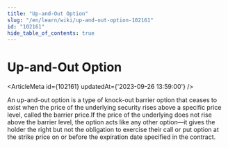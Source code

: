 ```yaml
---
title: "Up-and-Out Option"
slug: "/en/learn/wiki/up-and-out-option-102161"
id: "102161"
hide_table_of_contents: true
---
```



# Up-and-Out Option

<ArticleMeta id={102161} updatedAt={'2023-09-26 13:59:00'} />
<div className='border-solid border-b border-t-0 my-4 border-[var(--ifm-color-gray-300)]' />

An up-and-out option is a type of knock-out barrier option that ceases to exist when the price of the underlying security rises above a specific price level, called the barrier price.If the price of the underlying does not rise above the barrier level, the option acts like any other option—it gives the holder the right but not the obligation to exercise their call or put option at the strike price on or before the expiration date specified in the contract.
